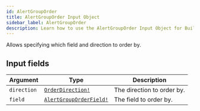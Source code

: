 ```yaml
---
id: AlertGroupOrder
title: AlertGroupOrder Input Object
sidebar_label: AlertGroupOrder
description: Learn how to use the AlertGroupOrder Input Object for Builder's API.
---
```


Allows specifying which field and direction to order by.

## Input fields

| Argument    | Type                                                                | Description                |
| ----------- | ------------------------------------------------------------------- | -------------------------- |
| `direction` | [`OrderDirection!`](/docs/composer/builder/api/schema/enum/OrderDirection.mdx)             | The direction to order by. |
| `field`     | [`AlertGroupOrderField!`](/docs/composer/builder/api/schema/enum/AlertGroupOrderField.mdx) | The field to order by.     |
